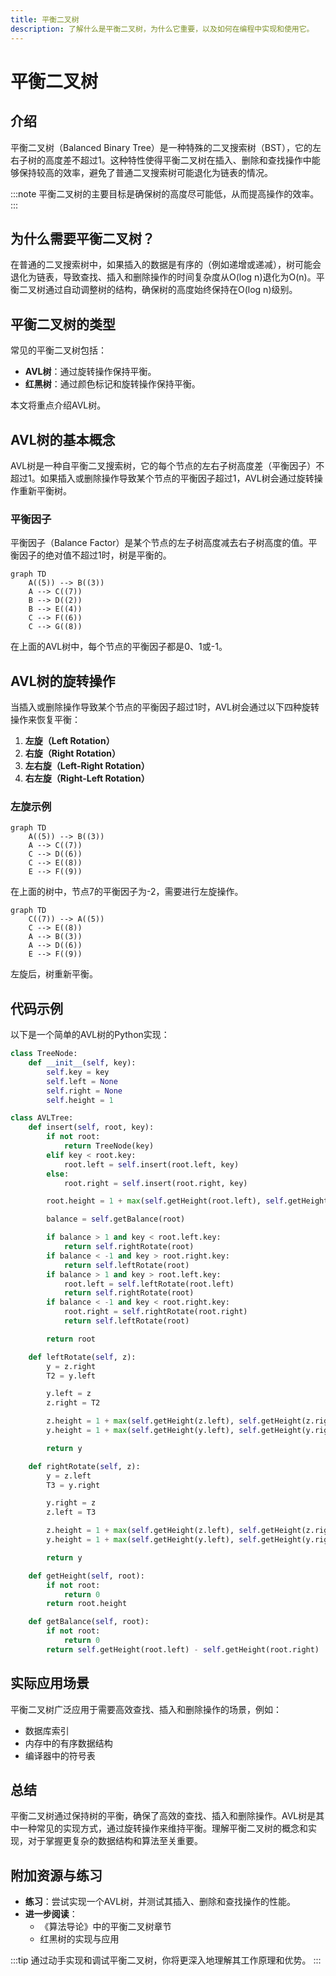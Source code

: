 ```yaml
---
title: 平衡二叉树
description: 了解什么是平衡二叉树，为什么它重要，以及如何在编程中实现和使用它。
---
```


# 平衡二叉树

## 介绍

平衡二叉树（Balanced Binary Tree）是一种特殊的二叉搜索树（BST），它的左右子树的高度差不超过1。这种特性使得平衡二叉树在插入、删除和查找操作中能够保持较高的效率，避免了普通二叉搜索树可能退化为链表的情况。

:::note
平衡二叉树的主要目标是确保树的高度尽可能低，从而提高操作的效率。
:::

## 为什么需要平衡二叉树？

在普通的二叉搜索树中，如果插入的数据是有序的（例如递增或递减），树可能会退化为链表，导致查找、插入和删除操作的时间复杂度从O(log n)退化为O(n)。平衡二叉树通过自动调整树的结构，确保树的高度始终保持在O(log n)级别。

## 平衡二叉树的类型

常见的平衡二叉树包括：
- **AVL树**：通过旋转操作保持平衡。
- **红黑树**：通过颜色标记和旋转操作保持平衡。

本文将重点介绍AVL树。

## AVL树的基本概念

AVL树是一种自平衡二叉搜索树，它的每个节点的左右子树高度差（平衡因子）不超过1。如果插入或删除操作导致某个节点的平衡因子超过1，AVL树会通过旋转操作重新平衡树。

### 平衡因子

平衡因子（Balance Factor）是某个节点的左子树高度减去右子树高度的值。平衡因子的绝对值不超过1时，树是平衡的。

```mermaid
graph TD
    A((5)) --> B((3))
    A --> C((7))
    B --> D((2))
    B --> E((4))
    C --> F((6))
    C --> G((8))
```

在上面的AVL树中，每个节点的平衡因子都是0、1或-1。

## AVL树的旋转操作

当插入或删除操作导致某个节点的平衡因子超过1时，AVL树会通过以下四种旋转操作来恢复平衡：

1. **左旋（Left Rotation）**
2. **右旋（Right Rotation）**
3. **左右旋（Left-Right Rotation）**
4. **右左旋（Right-Left Rotation）**

### 左旋示例

```mermaid
graph TD
    A((5)) --> B((3))
    A --> C((7))
    C --> D((6))
    C --> E((8))
    E --> F((9))
```

在上面的树中，节点7的平衡因子为-2，需要进行左旋操作。

```mermaid
graph TD
    C((7)) --> A((5))
    C --> E((8))
    A --> B((3))
    A --> D((6))
    E --> F((9))
```

左旋后，树重新平衡。

## 代码示例

以下是一个简单的AVL树的Python实现：

```python
class TreeNode:
    def __init__(self, key):
        self.key = key
        self.left = None
        self.right = None
        self.height = 1

class AVLTree:
    def insert(self, root, key):
        if not root:
            return TreeNode(key)
        elif key < root.key:
            root.left = self.insert(root.left, key)
        else:
            root.right = self.insert(root.right, key)

        root.height = 1 + max(self.getHeight(root.left), self.getHeight(root.right))

        balance = self.getBalance(root)

        if balance > 1 and key < root.left.key:
            return self.rightRotate(root)
        if balance < -1 and key > root.right.key:
            return self.leftRotate(root)
        if balance > 1 and key > root.left.key:
            root.left = self.leftRotate(root.left)
            return self.rightRotate(root)
        if balance < -1 and key < root.right.key:
            root.right = self.rightRotate(root.right)
            return self.leftRotate(root)

        return root

    def leftRotate(self, z):
        y = z.right
        T2 = y.left

        y.left = z
        z.right = T2

        z.height = 1 + max(self.getHeight(z.left), self.getHeight(z.right))
        y.height = 1 + max(self.getHeight(y.left), self.getHeight(y.right))

        return y

    def rightRotate(self, z):
        y = z.left
        T3 = y.right

        y.right = z
        z.left = T3

        z.height = 1 + max(self.getHeight(z.left), self.getHeight(z.right))
        y.height = 1 + max(self.getHeight(y.left), self.getHeight(y.right))

        return y

    def getHeight(self, root):
        if not root:
            return 0
        return root.height

    def getBalance(self, root):
        if not root:
            return 0
        return self.getHeight(root.left) - self.getHeight(root.right)
```

## 实际应用场景

平衡二叉树广泛应用于需要高效查找、插入和删除操作的场景，例如：
- 数据库索引
- 内存中的有序数据结构
- 编译器中的符号表

## 总结

平衡二叉树通过保持树的平衡，确保了高效的查找、插入和删除操作。AVL树是其中一种常见的实现方式，通过旋转操作来维持平衡。理解平衡二叉树的概念和实现，对于掌握更复杂的数据结构和算法至关重要。

## 附加资源与练习

- **练习**：尝试实现一个AVL树，并测试其插入、删除和查找操作的性能。
- **进一步阅读**：
  - 《算法导论》中的平衡二叉树章节
  - 红黑树的实现与应用

:::tip
通过动手实现和调试平衡二叉树，你将更深入地理解其工作原理和优势。
:::
